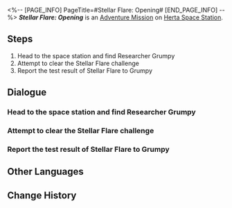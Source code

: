<%-- [PAGE_INFO]
PageTitle=#Stellar Flare: Opening#
[END_PAGE_INFO] --%>
{{Stub|Dialogue.}}
{{Mission Infobox
|id            = 8000001
|title         = 
|image         = <!--Mission Stellar Flare Opening.png-->
|type          = Adventure
|event_name    = 
|chapter       = 
|requirements  = Reach [[Trailblaze Level]] 21
|summary       = <!--official mission summary from Fate's Atlas-->
|characters    = Trailblazer
|startLocation = [[Herta Space Station]] - [[Master Control Zone]]
|world         = Herta Space Station
|area          = Master Control Zone
|prev          = 
|next          = 
|rewards       = Credit*5,000
}}
'''''Stellar Flare: Opening''''' is an [[Adventure Mission]] on [[Herta Space Station]].

==Steps==
# Head to the space station and find Researcher Grumpy
# Attempt to clear the Stellar Flare challenge
# Report the test result of Stellar Flare to Grumpy

<!--
==Gameplay Notes==

--><!--
==Trial Character==

-->
==Dialogue==
{{Stub Dialogue}}
{{Dialogue End}}

===Head to the space station and find Researcher Grumpy===
{{Mission Description|type=adventure|location=Master Control Zone|update|You receive a message from a researcher named Grumpy hoping to talk with you in the Herta Space Station.<br />According to past experiences, similar requests usually come with pretty considerable rewards... Go find her the next time you pass by the space station.}}
{{Dialogue Start}}
:{{tx}}
{{Dialogue End}}

===Attempt to clear the Stellar Flare challenge===
{{Mission Description|type=adventure|location=Master Control Zone|update|Researcher Grumpy wants your help in testing the battle simulation program called Stellar Flare.<br />Activate Stellar Flare and attempt the challenges within.}}
{{Dialogue Start}}
:{{tx}}
{{Dialogue End}}

===Report the test result of Stellar Flare to Grumpy===
{{Mission Description|type=adventure|location=Master Control Zone|update|You complete the Stellar Flare testing at Grumpy's request without a hitch.<br />Talk to the researcher and soothe her anxiety.}}
{{Dialogue Start}}
:{{tx}}
{{Dialogue End}}

==Other Languages==
{{Other Languages
|en   = Stellar Flare: Opening
|zhs  = 星芒战幕•揭幕
|zht  = 星芒戰幕•揭幕
|ja   = スターライト・ウォーフェア・開幕
|ko   = 스타라이트 전쟁의 서막•제막
|es   = Refriega estelar: apertura
|fr   = Explosion stellaire&nbsp;: Introduction
|ru   = Звёздная война: Начало
|th   = ม่านสงครามดวงดาว: เปิดฉาก
|vi   = Chiến Tranh Tinh Tú - Mở Màn
|de   = Stellares Leuchtsignal: Eröffnung
|id   = Suara Genderang Perang: Pembukaan
|pt   = Chama Estelar: Abertura
}}

==Change History==
{{Change History|1.1}}
